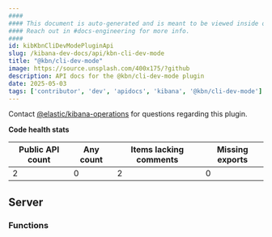 ```yaml
---
####
#### This document is auto-generated and is meant to be viewed inside our experimental, new docs system.
#### Reach out in #docs-engineering for more info.
####
id: kibKbnCliDevModePluginApi
slug: /kibana-dev-docs/api/kbn-cli-dev-mode
title: "@kbn/cli-dev-mode"
image: https://source.unsplash.com/400x175/?github
description: API docs for the @kbn/cli-dev-mode plugin
date: 2025-05-03
tags: ['contributor', 'dev', 'apidocs', 'kibana', '@kbn/cli-dev-mode']
---
```




Contact [@elastic/kibana-operations](https://github.com/orgs/elastic/teams/kibana-operations) for questions regarding this plugin.

**Code health stats**

| Public API count  | Any count | Items lacking comments | Missing exports |
|-------------------|-----------|------------------------|-----------------|
| 2 | 0 | 2 | 0 |

## Server

### Functions
<DocDefinitionList data={kbnCliDevModeObj.server.functions}/>

